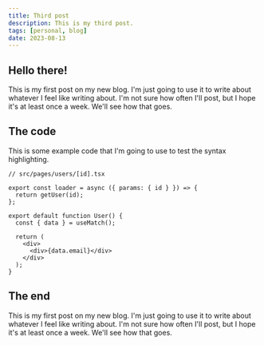 ```yaml
---
title: Third post
description: This is my third post.
tags: [personal, blog]
date: 2023-08-13
---
```


## Hello there!

This is my first post on my new blog. I'm just going to use it to write about
whatever I feel like writing about. I'm not sure how often I'll post, but I hope it's at least once a week.
We'll see how that goes.

## The code

This is some example code that I'm going to use to test the syntax highlighting.

```tsx
// src/pages/users/[id].tsx

export const loader = async ({ params: { id } }) => {
  return getUser(id);
};

export default function User() {
  const { data } = useMatch();

  return (
    <div>
      <div>{data.email}</div>
    </div>
  );
}
```

## The end

This is my first post on my new blog. I'm just going to use it to write about
whatever I feel like writing about. I'm not sure how often I'll post, but I hope it's at least once a week.
We'll see how that goes.
